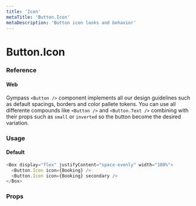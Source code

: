 ```yaml
---
title: 'Icon'
metaTitle: 'Button.Icon'
metaDescription: 'Button icon looks and behavior'
---
```


# Button.Icon

### Reference

#### Web

Gympass `<Button />` component implements all our design guidelines such as default spacings, borders and color pallete tokens.
You can use all differente compounds like `<Button />` and `<Button.Text />` combining with their props such as `small` or `inverted` so the button become the desired variation.

### Usage

#### Default

```javascript
<Box display="flex" justifyContent="space-evenly" width="100%">
  <Button.Icon icon={Booking} />
  <Button.Icon icon={Booking} secondary />
</Box>
```

### Props

<PropsTable component="Button.Icon" platform="web" />
